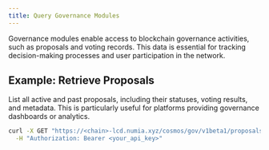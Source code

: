 ```yaml
---
title: Query Governance Modules
---
```


Governance modules enable access to blockchain governance activities, such as proposals and voting records. This data is essential for tracking decision-making processes and user participation in the network.

## Example: Retrieve Proposals
List all active and past proposals, including their statuses, voting results, and metadata. This is particularly useful for platforms providing governance dashboards or analytics.

```bash
curl -X GET "https://<chain>-lcd.numia.xyz/cosmos/gov/v1beta1/proposals" \
  -H "Authorization: Bearer <your_api_key>"
```